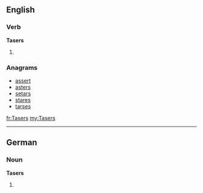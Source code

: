 ==English==

===Verb===
'''Tasers'''

# {{third-person singular of|Taser}}

===Anagrams===
* [[assert#English|assert]]
* [[asters#English|asters]]
* [[setars#English|setars]]
* [[stares#English|stares]]
* [[tarses#English|tarses]]

[[fr:Tasers]]
[[my:Tasers]]

----
==German==

===Noun===
'''Tasers''' {{m}}

# {{genitive of|[[Taser]]|lang=de}}
{{rfc-auto}}